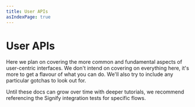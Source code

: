 ```yaml
---
title: User APIs
asIndexPage: true
---
```


# User APIs

Here we plan on covering the more common and fundamental aspects of user-centric interfaces.
We don't intend on covering on everything here, it's more to get a flavour of what you can do.
We'll also try to include any particular gotchas to look out for.

Until these docs can grow over time with deeper tutorials, we recommend referencing the Signify integration tests for specific flows.
